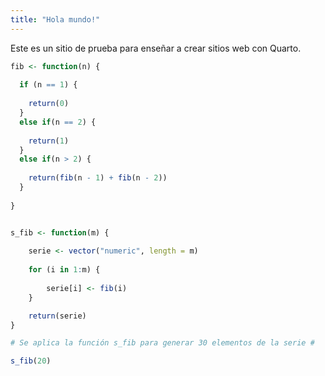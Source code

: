 ```yaml
---
title: "Hola mundo!"
---
```


Este es un sitio de prueba para enseñar a crear sitios web con Quarto.


```r
fib <- function(n) {
  
  if (n == 1) {
    
    return(0)
  }
  else if(n == 2) {
    
    return(1)
  }
  else if(n > 2) {
    
    return(fib(n - 1) + fib(n - 2))
  }
  
}


s_fib <- function(m) {
    
    serie <- vector("numeric", length = m)
    
    for (i in 1:m) {
        
        serie[i] <- fib(i)
    }

    return(serie)
}

# Se aplica la función s_fib para generar 30 elementos de la serie #

s_fib(20)
```
